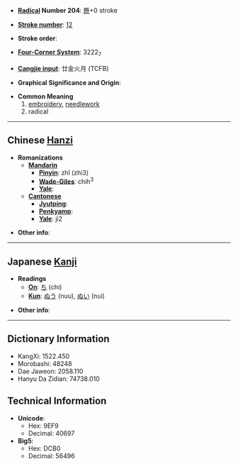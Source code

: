 * '''[[Wiktionary:Chinese radical index| Radical]] Number 204''': [[Wiktionary:Chinese radical index 黹|黹]]+0 stroke

* '''[[Wiktionary:Chinese total strokes index|Stroke number]]''': [[Wiktionary:Chinese total strokes index 12|12]]

* '''Stroke order''': 

* '''[[Wiktionary:Chinese four corner index|Four-Corner System]]''': 3222<sub>7</sub>

* '''[[Wiktionary:Chinese Cangjie index|Cangjie input]]''': 廿金火月 (TCFB)

* '''Graphical Significance and Origin''': 

* '''Common Meaning'''
*#[[embroidery]], [[needlework]]
*# radical

----

== Chinese [[Hanzi]] ==

* '''Romanizations'''
** '''[[Mandarin]]'''
*** '''[[Pinyin]]''': zhǐ (zhi3)
*** '''[[Wade-Giles]]''': chih<sup>3</sup>
*** '''[[Yale]]''': 
** '''[[Cantonese]]'''
*** '''[[Jyutping]]''':
*** '''[[Penkyamp]]''': 
*** '''[[Yale]]''': ji2

* '''Other info''': 

----

== Japanese [[Kanji]] ==

* '''Readings'''
** '''[[On]]''': [[ち]] (chi)
** '''[[Kun]]''': [[ぬう]] (nuu), [[ぬい]] (nui)

* '''Other info''':  

----

== Dictionary Information ==

* KangXi: 1522.450
* Morobashi: 48248
* Dae Jaweon: 2058.110
* Hanyu Da Zidian: 74738.010

== Technical Information ==

* '''Unicode''':
** Hex: 9EF9
** Decimal: 40697
* '''Big5''':
** Hex: DCB0
** Decimal: 56496
